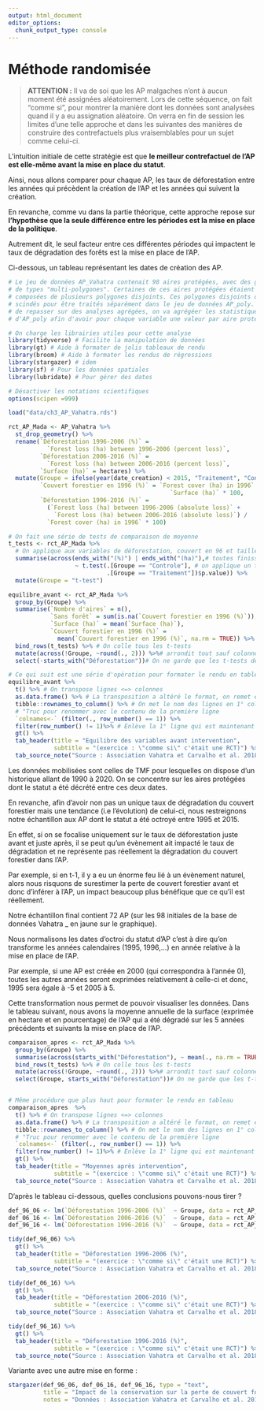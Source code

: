 ```yaml
---
output: html_document
editor_options: 
  chunk_output_type: console
---
```

# Méthode randomisée


> **ATTENTION :** Il va de soi que les AP malgaches n'ont à aucun moment été assignées aléatoirement. Lors de cette séquence, on fait "comme si", pour montrer la manière dont les données sont analysées quand il y a eu assignation aléatoire. On verra en fin de session les limites d'une telle approche et dans les suivantes des manières de construire des contrefactuels plus vraisemblables pour un sujet comme celui-ci.

L'intuition initiale de cette stratégie est que **le meilleur contrefactuel de l'AP est elle-même avant la mise en place du statut**. 

Ainsi, nous allons comparer pour chaque AP, les taux de déforestation entre les années qui précèdent la création de l'AP et les années qui suivent la création. 

En revanche, comme vu dans la partie théorique, cette approche repose sur **l'hypothèse que la seule différence entre les périodes est la mise en place de la politique**. 

Autrement dit, le seul facteur entre ces différentes périodes qui impactent le taux de dégradation des forêts est la mise en place de l'AP. 

Ci-dessous, un tableau représentant les dates de création des AP. 

```r
# Le jeu de données AP_Vahatra contenait 98 aires protégées, avec des géométries
# de types "multi-polygones". Certaines de ces aires protégées étaient en effet 
# composées de plusieurs polygones disjoints. Ces polygones disjoints ont été 
# scindés pour être traités séparément dans le jeu de données AP_poly. Avant 
# de repasser sur des analyses agrégées, on va agrégéer les statistiques 
# d'AP_poly afin d'avoir pour chaque variable une valeur par aire protégée.

# On charge les librairies utiles pour cette analyse
library(tidyverse) # Facilite la manipulation de données
library(gt) # Aide à formater de jolis tableaux de rendu
library(broom) # Aide à formater les rendus de régressions
library(stargazer) # idem
library(sf) # Pour les données spatiales
library(lubridate) # Pour gérer des dates

# Désactiver les notations scientifiques
options(scipen =999)

load("data/ch3_AP_Vahatra.rds")

rct_AP_Mada <- AP_Vahatra %>%
  st_drop_geometry() %>%
  rename(`Déforestation 1996-2006 (%)` = 
           `Forest loss (ha) between 1996-2006 (percent loss)`,
         `Déforestation 2006-2016 (%)` = 
           `Forest loss (ha) between 2006-2016 (percent loss)`,
         `Surface (ha)` = hectares) %>%
  mutate(Groupe = ifelse(year(date_creation) < 2015, "Traitement", "Controle"),
         `Couvert forestier en 1996 (%)` = `Forest cover (ha) in 1996` / 
                                              `Surface (ha)` * 100,
         `Déforestation 1996-2016 (%)` = 
           (`Forest loss (ha) between 1996-2006 (absolute loss)` + 
             `Forest loss (ha) between 2006-2016 (absolute loss)`) /
           `Forest cover (ha) in 1996` * 100)

# On fait une série de tests de comparaison de moyenne
t_tests <- rct_AP_Mada %>% 
  # On applique aux variables de déforestation, couvert en 96 et taille
  summarise(across(ends_with("(%)") | ends_with("(ha)"),# toutes finissent ainsi
                   ~ t.test(.[Groupe == "Controle"], # on applique un t.test
                            .[Groupe == "Traitement"])$p.value)) %>%
  mutate(Groupe = "t-test")

equilibre_avant <- rct_AP_Mada %>%
  group_by(Groupe) %>%
  summarise(`Nombre d'aires` = n(),
            `Sans forêt` = sum(is.na(`Couvert forestier en 1996 (%)`)), 
            `Surface (ha)` = mean(`Surface (ha)`),
            `Couvert forestier en 1996 (%)` = 
              mean(`Couvert forestier en 1996 (%)`, na.rm = TRUE)) %>%
  bind_rows(t_tests) %>% # On colle tous les t-tests 
  mutate(across(!Groupe, ~round(., 2))) %>%# arrondit tout sauf colonne "Groupe"
  select(-starts_with("Déforestation"))# On ne garde que les t-tests de baseline

# Ce qui suit est une série d'opération pour formater le rendu en tableau
equilibre_avant %>%
  t() %>% # On transpose lignes <=> colonnes
  as.data.frame() %>% # La transposition a altéré le format, on remet en tableau
  tibble::rownames_to_column() %>% # On met le nom des lignes en 1° colonne
  # "Truc pour renommer avec le contenu de la première ligne
  `colnames<-` (filter(., row_number() == 1)) %>% 
  filter(row_number() != 1)%>% # Enlève la 1° ligne qui est maintenant en entête
  gt() %>%
  tab_header(title = "Equilibre des variables avant intervention",
             subtitle = "(exercice : \"comme si\" c'était une RCT)") %>%
  tab_source_note("Source : Association Vahatra et Carvalho et al. 2018")
```

Les données mobilisées sont celles de TMF pour lesquelles on dispose d'un historique allant de 1990 à 2020. On se concentre sur les aires protégées dont le statut a été décrété entre ces deux dates. 

En revanche, afin d'avoir non pas un unique taux de dégradation du couvert forestier mais une tendance (i.e l'évolution) de celui-ci, nous restreignons notre échantillon aux AP dont le statut a été octroyé entre 1995 et 2015. 

En effet, si on se focalise uniquement sur le taux de déforestation juste avant et juste après, il se peut qu'un évènement ait impacté le taux de dégradation et ne représente pas réellement la dégradation du couvert forestier dans l'AP. 

Par exemple, si en t-1, il y a eu un énorme feu lié à un évènement naturel, alors nous risquons de surestimer la perte de couvert forestier avant et donc d'inférer à l'AP, un impact beaucoup plus bénéfique que ce qu'il est réellement. 

Notre échantillon final contient 72 AP (sur les 98 initiales de la base de données Vahatra _ en jaune sur le graphique). 

Nous normalisons les dates d'octroi du statut d'AP c'est à dire qu'on transforme les années calendaires (1995, 1996,...) en année relative à la mise en place de l'AP. 

Par exemple, si une AP est créée en 2000 (qui correspondra à l'année 0), toutes les autres années seront exprimées relativement à celle-ci et donc, 1995 sera égale à -5 et 2005 à 5. 

Cette transformation nous permet de pouvoir visualiser les données. Dans le tableau suivant, nous avons la moyenne annuelle de la surface (exprimée en hectare et en pourcentage) de l'AP qui a été dégradé sur les 5 années précédents et suivants la mise en place de l'AP. 

```r
comparaison_apres <- rct_AP_Mada %>%
  group_by(Groupe) %>%
  summarise(across(starts_with("Déforestation"), ~ mean(., na.rm = TRUE))) %>%
  bind_rows(t_tests) %>% # On colle tous les t-tests 
  mutate(across(!Groupe, ~round(., 2))) %>%# arrondit tout sauf colonne "Groupe"
  select(Groupe, starts_with("Déforestation"))# On ne garde que les t-tests de baseline


# Même procédure que plus haut pour formater le rendu en tableau
comparaison_apres  %>%
  t() %>% # On transpose lignes <=> colonnes
  as.data.frame() %>% # La transposition a altéré le format, on remet en tableau
  tibble::rownames_to_column() %>% # On met le nom des lignes en 1° colonne
  # "Truc pour renommer avec le contenu de la première ligne
  `colnames<-` (filter(., row_number() == 1)) %>% 
  filter(row_number() != 1)%>% # Enlève la 1° ligne qui est maintenant en entête
  gt() %>%
  tab_header(title = "Moyennes après intervention",
             subtitle = "(exercice : \"comme si\" c'était une RCT)") %>%
  tab_source_note("Source : Association Vahatra et Carvalho et al. 2018")
```

D'après le tableau ci-dessous, quelles conclusions pouvons-nous tirer ? 

```r
def_96_06 <- lm(`Déforestation 1996-2006 (%)`  ~ Groupe, data = rct_AP_Mada)
def_06_16 <- lm(`Déforestation 2006-2016 (%)`  ~ Groupe, data = rct_AP_Mada)
def_96_16 <- lm(`Déforestation 1996-2016 (%)`  ~ Groupe, data = rct_AP_Mada)

tidy(def_96_06) %>%
  gt() %>%
  tab_header(title = "Déforestation 1996-2006 (%)",
             subtitle = "(exercice : \"comme si\" c'était une RCT)") %>%
  tab_source_note("Source : Association Vahatra et Carvalho et al. 2018")

tidy(def_06_16) %>%
  gt() %>%
  tab_header(title = "Déforestation 2006-2016 (%)",
             subtitle = "(exercice : \"comme si\" c'était une RCT)") %>%
  tab_source_note("Source : Association Vahatra et Carvalho et al. 2018")

tidy(def_96_16) %>%
  gt() %>%
  tab_header(title = "Déforestation 1996-2016 (%)",
             subtitle = "(exercice : \"comme si\" c'était une RCT)") %>%
  tab_source_note("Source : Association Vahatra et Carvalho et al. 2018")

```

Variante avec une autre mise en forme :

```r
stargazer(def_96_06, def_06_16, def_96_16, type = "text",
          title = "Impact de la conservation sur la perte de couvert forestier",
          notes = "Données : Association Vahatra et Carvalho et al. 2018")
```

